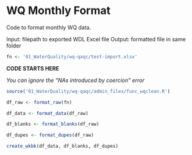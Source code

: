 # WQ Monthly Format

Code to format monthly WQ data.

Input: filepath to exported WDL Excel file Output: formatted file in same folder

```r
fn <- '01_WaterQuality/wq-qaqc/test-import.xlsx'
```

**CODE STARTS HERE**

*You can ignore the "NAs introduced by coercion" error*

```r
source('01_WaterQuality/wq-qaqc/admin_files/func_wqclean.R')

df_raw <- format_raw(fn)

df_data <- format_data(df_raw)

df_blanks <- format_blanks(df_raw)

df_dupes <- format_dupes(df_raw)

create_wkbk(df_data, df_blanks, df_dupes)
```
